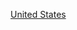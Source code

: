 {{Commons category|1867 establishments in the United States}}
{{estcatCountry|186|7|美國|United States}}

[[Category:1867年北美洲建立|United States]]